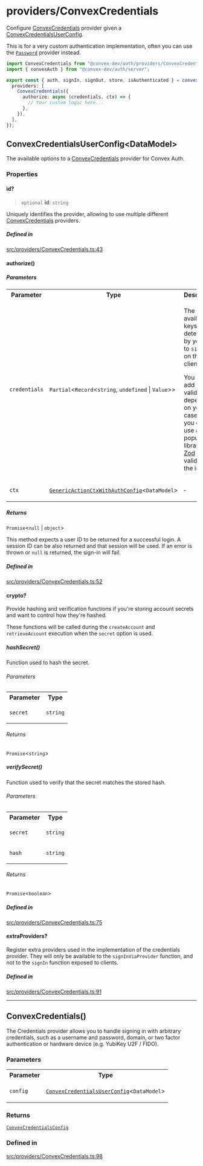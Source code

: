 # providers/ConvexCredentials

Configure [ConvexCredentials](ConvexCredentials.mdx#convexcredentials) provider given a [ConvexCredentialsUserConfig](ConvexCredentials.mdx#convexcredentialsuserconfigdatamodel).

This is for a very custom authentication implementation, often you can
use the [`Password`](/api_reference/providers/Password) provider instead.

```ts
import ConvexCredentials from "@convex-dev/auth/providers/ConvexCredentials";
import { convexAuth } from "@convex-dev/auth/server";

export const { auth, signIn, signOut, store, isAuthenticated } = convexAuth({
  providers: [
    ConvexCredentials({
      authorize: async (credentials, ctx) => {
        // Your custom logic here...
      },
    }),
  ],
});
```

## ConvexCredentialsUserConfig\<DataModel\>

The available options to a [ConvexCredentials](ConvexCredentials.mdx#convexcredentials) provider for Convex Auth.

<h3 className="nx-font-semibold nx-tracking-tight nx-text-slate-900 dark:nx-text-slate-100 nx-mt-8 nx-text-2xl">Properties</h3>

#### id?

> `optional` **id**: `string`

Uniquely identifies the provider, allowing to use
multiple different [ConvexCredentials](ConvexCredentials.mdx#convexcredentials) providers.

<h5 className="nx-font-semibold nx-tracking-tight nx-text-slate-900 dark:nx-text-slate-100 nx-mt-8 nx-text-lg">Defined in</h5>

[src/providers/ConvexCredentials.ts:43](https://github.com/get-convex/convex-auth/blob/main/src/providers/ConvexCredentials.ts#L43)

#### authorize()


<h5 className="nx-font-semibold nx-tracking-tight nx-text-slate-900 dark:nx-text-slate-100 nx-mt-8 nx-text-lg">Parameters</h5>

<table className="api_reference_table"><tbody>
<tr>
<th>Parameter</th>
<th>Type</th>
<th>Description</th>
</tr>
<tr>
<td>

`credentials`

</td>
<td>

`Partial`\<`Record`\<`string`, `undefined` \| `Value`\>\>

</td>
<td>

The available keys are determined by your call to `signIn()` on the client.

You can add basic validation depending on your use case,
or you can use a popular library like [Zod](https://zod.dev) for validating
the input.

</td>
</tr>
<tr>
<td>

`ctx`

</td>
<td>

[`GenericActionCtxWithAuthConfig`](../server.mdx#genericactionctxwithauthconfigdatamodel)\<`DataModel`\>

</td>
<td>

&hyphen;

</td>
</tr>
</tbody></table>

<h5 className="nx-font-semibold nx-tracking-tight nx-text-slate-900 dark:nx-text-slate-100 nx-mt-8 nx-text-lg">Returns</h5>

`Promise`\<`null` \| `object`\>

This method expects a user ID to be returned for a successful login.
A session ID can be also returned and that session will be used.
If an error is thrown or `null` is returned, the sign-in will fail.

<h5 className="nx-font-semibold nx-tracking-tight nx-text-slate-900 dark:nx-text-slate-100 nx-mt-8 nx-text-lg">Defined in</h5>

[src/providers/ConvexCredentials.ts:52](https://github.com/get-convex/convex-auth/blob/main/src/providers/ConvexCredentials.ts#L52)

#### crypto?


Provide hashing and verification functions if you're
storing account secrets and want to control
how they're hashed.

These functions will be called during
the `createAccount` and `retrieveAccount` execution when the
`secret` option is used.

##### hashSecret()


Function used to hash the secret.

<h6 className="nx-font-semibold nx-tracking-tight nx-text-slate-900 dark:nx-text-slate-100 nx-mt-8 nx-text-lg">Parameters</h6>

<table className="api_reference_table"><tbody>
<tr>
<th>Parameter</th>
<th>Type</th>
</tr>
<tr>
<td>

`secret`

</td>
<td>

`string`

</td>
</tr>
</tbody></table>

<h6 className="nx-font-semibold nx-tracking-tight nx-text-slate-900 dark:nx-text-slate-100 nx-mt-8 nx-text-lg">Returns</h6>

`Promise`\<`string`\>

##### verifySecret()


Function used to verify that the secret
matches the stored hash.

<h6 className="nx-font-semibold nx-tracking-tight nx-text-slate-900 dark:nx-text-slate-100 nx-mt-8 nx-text-lg">Parameters</h6>

<table className="api_reference_table"><tbody>
<tr>
<th>Parameter</th>
<th>Type</th>
</tr>
<tr>
<td>

`secret`

</td>
<td>

`string`

</td>
</tr>
<tr>
<td>

`hash`

</td>
<td>

`string`

</td>
</tr>
</tbody></table>

<h6 className="nx-font-semibold nx-tracking-tight nx-text-slate-900 dark:nx-text-slate-100 nx-mt-8 nx-text-lg">Returns</h6>

`Promise`\<`boolean`\>

<h5 className="nx-font-semibold nx-tracking-tight nx-text-slate-900 dark:nx-text-slate-100 nx-mt-8 nx-text-lg">Defined in</h5>

[src/providers/ConvexCredentials.ts:75](https://github.com/get-convex/convex-auth/blob/main/src/providers/ConvexCredentials.ts#L75)

#### extraProviders?


Register extra providers used in the implementation of the credentials
provider. They will only be available to the `signInViaProvider`
function, and not to the `signIn` function exposed to clients.

<h5 className="nx-font-semibold nx-tracking-tight nx-text-slate-900 dark:nx-text-slate-100 nx-mt-8 nx-text-lg">Defined in</h5>

[src/providers/ConvexCredentials.ts:91](https://github.com/get-convex/convex-auth/blob/main/src/providers/ConvexCredentials.ts#L91)

***

## ConvexCredentials()


The Credentials provider allows you to handle signing in with arbitrary credentials,
such as a username and password, domain, or two factor authentication or hardware device (e.g. YubiKey U2F / FIDO).

<h3 className="nx-font-semibold nx-tracking-tight nx-text-slate-900 dark:nx-text-slate-100 nx-mt-8 nx-text-2xl">Parameters</h3>

<table className="api_reference_table"><tbody>
<tr>
<th>Parameter</th>
<th>Type</th>
</tr>
<tr>
<td>

`config`

</td>
<td>

[`ConvexCredentialsUserConfig`](ConvexCredentials.mdx#convexcredentialsuserconfigdatamodel)\<`DataModel`\>

</td>
</tr>
</tbody></table>

<h3 className="nx-font-semibold nx-tracking-tight nx-text-slate-900 dark:nx-text-slate-100 nx-mt-8 nx-text-2xl">Returns</h3>

[`ConvexCredentialsConfig`](../server.mdx#convexcredentialsconfig)

<h3 className="nx-font-semibold nx-tracking-tight nx-text-slate-900 dark:nx-text-slate-100 nx-mt-8 nx-text-2xl">Defined in</h3>

[src/providers/ConvexCredentials.ts:98](https://github.com/get-convex/convex-auth/blob/main/src/providers/ConvexCredentials.ts#L98)
